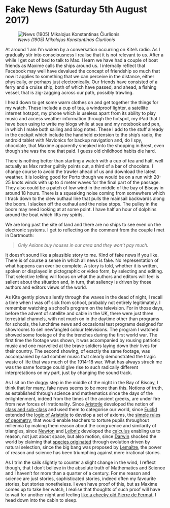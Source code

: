 
# Fake News (Saturday 5th August 2017)

![*News (1905) Mikalojus Konstantinas Čiurlionis*](images/News.jpg "News")

At around 1 am I’m woken by a conversation occurring on Kite's radio. As I gradually stir into consciousness I realise that it is not relevant to us. After a while I get out of bed to talk to Max. I learn we have had a couple of boat friends as Maxime calls the ships around us. I internally reflect that Facebook may well have devalued the concept of friendship so much that now it applies to something that we can perceive in the distance, either physically, or perhaps just electronically. Our friends have consisted of a ferry and a cruise ship, both of which have passed, and ahead, a fishing vessel, that is zig-zagging across our path, possibly trawling.

I head down to get some warm clothes on and get together the things for my watch. These include a cup of tea, a windproof lighter, a satellite internet hotspot, my phone which is useless apart from its ability to play music and access weather information through the hotspot, my iPad that I have been using to write my blogs while at sea and my notebook and pen, in which I make both sailing and blog notes. These I add to the stuff already in the cockpit which include the handheld extension to the ship’s radio, the android tablet with Navionics for backup navigation and, do I spy, chocolate, that Maxime apparently sneaked into the shopping in Brest, even though she was the one that paid. I guess old childhood habits die hard.

There is nothing better than starting a watch with a cup of tea and half, well actually as Max rather guiltily points out, a third of a bar of chocolate. I change course to avoid the trawler ahead of us and download the latest weather. It is looking good for Porto though we would be on a run with 20-25 knots winds with up to 4 meter waves for the final part of the passage. They also could be a patch of low wind in the middle of the bay of Biscay in around 18 hours. There is a squeaking noise coming from somewhere which I track down to the clew outhaul line that pulls the mainsail backwards along the boom. I slacken off the outhaul and the noise stops. The pulley in the boom may need looking at at some point. I have half an hour of dolphins around the boat which lifts my spirits.

We are long past the site of land and there are no ships to see even on the electronic systems. I get to reflecting on the comment from the couple I met in Dartmouth:

> *Only Asians buy houses in our area and they won’t pay much.*

It doesn’t sound like a plausible story to me. Kind of fake news if you like. There is of course a sense in which all news is fake. No representation of what happens can ever be complete. A story is told, whether it is written, spoken or displayed in pictographic or video form, by selecting and editing. That selective telling will focus on what the authors and editors will feel is salient about the situation and, in turn, that saliency is driven by those authors and editors views of the world.

As Kite gently plows silently through the waves in the dead of night, I recall a time when I was off sick from school, probably not entirely legitimately. I remember watching a school’s program on the television. For in those days, before the advent of satellite and cable in the UK, there were just three terrestrial channels, with not much on in the daytime other than programs for schools, the lunchtime news and occasional test programs designed for showrooms to sell newfangled colour televisions. The program I watched showed some footage of the the trenches during the first world war. The first time the footage was shown, it was accompanied by rousing patriotic music and one marvelled at the brave soldiers laying down their lives for their country. The second showing, of exactly the same footage, was accompanied by sad somber music that clearly demonstrated the tragic waste of life that was much of the 1914-18 war. What has always struck me was the same footage could give rise to such radically different interpretations on my part, just by changing the sound track.

As I sit on the doggy step in the middle of the night in the Bay of Biscay, I think that for many, fake news seems to be more than this. Notions of truth, as established through science and mathematics since the days of the enlightenment, indeed from the times of the ancient greeks, are under fire from new forces of irrationality. Since [Aristotle](https://en.wikipedia.org/wiki/Aristotle) developed the notion of [class and sub-class](https://en.wikipedia.org/wiki/Aristotle#Classification_of_living_things) and used them to categorise our world, since [Euclid](https://en.wikipedia.org/wiki/Euclid) extended the [logic of Aristotle](https://en.wikipedia.org/wiki/Aristotle#Logic) to develop a set of axioms, the [simple rules of geometry](https://en.wikipedia.org/wiki/Euclid%27s_Elements), that would enable teachers to torture pupils throughout millennia by making them reason about the congruence and similarity of triangles, since [Newton](https://en.wikipedia.org/wiki/Isaac_Newton) and [Leibniz](https://en.wikipedia.org/wiki/Gottfried_Wilhelm_Leibniz) developed the [calculus](https://en.wikipedia.org/wiki/Calculus) enabling us to reason, not just about space, but also motion, since [Darwin](https://en.wikipedia.org/wiki/Charles_Darwin) shocked the world by claiming that [species originated](https://en.wikipedia.org/wiki/On_the_Origin_of_Species) through evolution driven by natural selection, since the big bang was proposed by [Lemaître](https://en.wikipedia.org/wiki/Georges_Lema%C3%AEtre), the power of reason and science has been triumphing against mere irrational stories.

As I trim the sails slightly to counter a slight change in the wind, I reflect though, that I don’t believe in the absolute truth of Mathematics and Science and I haven’t for more than a quarter of a century. For me reason and science are just stories, sophisticated stories, indeed often my favourite stories, but stories nonetheless. I even have proof of this, but as Maxime comes up to take her watch, I realise that thoughts of such proof will have to wait for another night and feeling [like a cheeky old Pierre de Fermat](https://en.wikipedia.org/wiki/Fermat%27s_Last_Theorem), I head down into the cabin to sleep.
